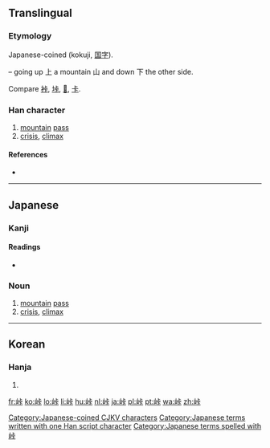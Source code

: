 ==Translingual==
===Etymology===
Japanese-coined (kokuji, [[国字]]).

{{Han compound|山|上|下|ls=ic}} – going up 上 a mountain 山 and down 下 the other side.

Compare [[裃]], [[垰]], [[𠱚]], [[卡]].

[[Category:Japanese-coined CJKV characters]]

===Han character===
{{Han char|rn=46|rad=山|as=06|sn=9|four=|canj=山卜一卜 (UYMY)|ids=⿰[[山]][[𠧗]]}}

# [[mountain]] [[pass]]
# [[crisis]], [[climax]]

====References====
* {{Han ref|kx=0311.061|dkj=08068|dj=0611.120|hdz=10770.081|uh=5CE0|ud=23776}}

----

==Japanese==

===Kanji===
{{ja-kanji|grade=c|rs=山06}}

====Readings====
* {{ja-readings|on=|kun=[[とうげ]] (tōge)}}

===Noun===
{{ja-noun|k|hira=とうげ|rom=tōge}} 

# [[mountain]] [[pass]]
# [[crisis]], [[climax]]

[[Category:Japanese terms written with one Han script character]]
[[Category:Japanese terms spelled with 峠]]
----

==Korean==

===Hanja===
{{ko-hanja|hangeul=[[상]]|rv=sang|mr=sang}}

# {{defn|lang=ko|sort=山06}}

[[fr:峠]]
[[ko:峠]]
[[lo:峠]]
[[li:峠]]
[[hu:峠]]
[[nl:峠]]
[[ja:峠]]
[[pl:峠]]
[[pt:峠]]
[[wa:峠]]
[[zh:峠]]